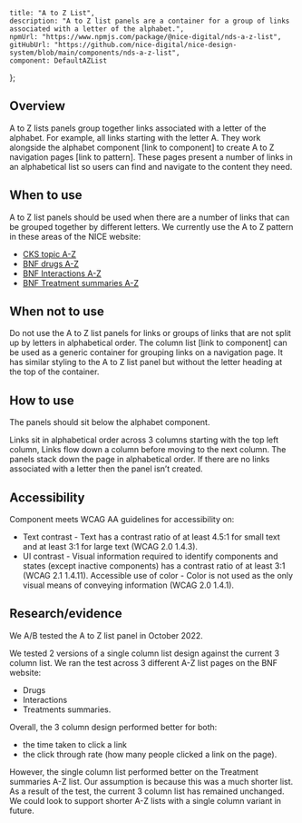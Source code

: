
	title: "A to Z List",
	description: "A to Z list panels are a container for a group of links associated with a letter of the alphabet.",
	npmUrl: "https://www.npmjs.com/package/@nice-digital/nds-a-z-list",
	gitHubUrl: "https://github.com/nice-digital/nice-design-system/blob/main/components/nds-a-z-list",
	component: DefaultAZList
};

## Overview

A to Z lists panels group together links associated with a letter of the alphabet. For example, all links starting with the letter A.
They work alongside the alphabet component [link to component] to create A to Z navigation pages [link to pattern]. These pages present a number of links in an alphabetical list so users can find and navigate to the content they need.

## When to use

A to Z list panels should be used when there are a number of links that can be grouped together by different letters.
We currently use the A to Z pattern in these areas of the NICE website:

-   [CKS topic A-Z](https://cks.nice.org.uk/topics/#a)
-   [BNF drugs A-Z](https://bnf.nice.org.uk/drugs/)
-   [BNF Interactions A-Z](https://bnf.nice.org.uk/interactions/)
-   [BNF Treatment summaries A-Z](https://bnf.nice.org.uk/treatment-summaries/)

## When not to use

Do not use the A to Z list panels for links or groups of links that are not split up by letters in alphabetical order.
The column list [link to component] can be used as a generic container for grouping links on a navigation page. It has similar styling to the A to Z list panel but without the letter heading at the top of the container.

## How to use

The panels should sit below the alphabet component.

<Screenshot image="az1.png" alt="Screenshot of the A-Z List component" caption="Panels sit under the alphabet component which lets users select a letter." />

Links sit in alphabetical order across 3 columns starting with the top left column, Links flow down a column before moving to the next column.
The panels stack down the page in alphabetical order.
If there are no links associated with a letter then the panel isn’t created.

<Screenshot image="az2.png" alt="Screenshot of the A-Z List component" caption="No panels created for X and Y." />

## Accessibility

Component meets WCAG AA guidelines for accessibility on:

- Text contrast - Text has a contrast ratio of at least 4.5:1 for small text and at least 3:1 for large text (WCAG 2.0 1.4.3).
-  UI contrast - Visual information required to identify components and states (except inactive components) has a contrast ratio of at least 3:1 (WCAG 2.1 1.4.11).
Accessible use of color - Color is not used as the only visual means of conveying information (WCAG 2.0 1.4.1).

## Research/evidence

We A/B tested the A to Z list panel in October 2022.

We tested 2 versions of a single column list design against the current 3 column list. We ran the test across 3 different A-Z list pages on the BNF website:
-   Drugs
-   Interactions
-   Treatments summaries.

Overall, the 3 column design performed better for both:

-   the time taken to click a link
-   the click through rate (how many people clicked a link on the page).

However, the single column list performed better on the Treatment summaries A-Z list. Our assumption is because this was a much shorter list.
As a result of the test, the current 3 column list has remained unchanged. We could look to support shorter A-Z lists with a single column variant in future.


